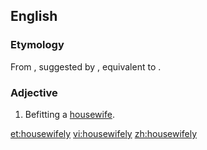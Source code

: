 ==English==

===Etymology===
From {{inh|en|enm|*houswifeli}}, suggested by {{m|enm|houswifeli|pos=adverb}}, equivalent to {{suffix|en|housewife|ly}}.

===Adjective===
{{en-adj}}

# Befitting a [[housewife]].

[[et:housewifely]]
[[vi:housewifely]]
[[zh:housewifely]]